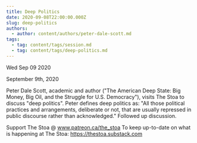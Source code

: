 ```yaml
---
title: Deep Politics
date: 2020-09-08T22:00:00.000Z
slug: deep-politics
authors:
  - author: content/authors/peter-dale-scott.md
tags:
  - tag: content/tags/session.md
  - tag: content/tags/deep-politics.md
---
```






Wed Sep 09 2020

September 9th, 2020

Peter Dale Scott, academic and author ("The American Deep State: Big Money, Big Oil, and the Struggle for U.S. Democracy"), visits The Stoa to discuss "deep politics". Peter defines deep politics as: "All those political practices and arrangements, deliberate or not, that are usually repressed in public discourse rather than acknowledged." Followed up discussion.

Support The Stoa @ www.patreon.ca/the_stoa
To keep up-to-date on what is happening at The Stoa: https://thestoa.substack.com


